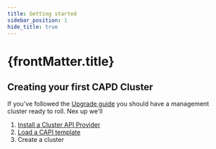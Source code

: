 ```yaml
---
title: Getting started
sidebar_position: 1
hide_title: true
---
```


<h1>
  {frontMatter.title} <TierLabel tiers="enterprise" />
</h1>

## Creating your first CAPD Cluster

If you've followed the [Upgrade guide](../enterprise/upgrading.mdx) you should have a management cluster ready to roll. Nex up we'll

1. [Install a Cluster API Provider](cluster-api-providers.mdx)
2. [Load a CAPI template](templates.mdx)
3. Create a cluster
